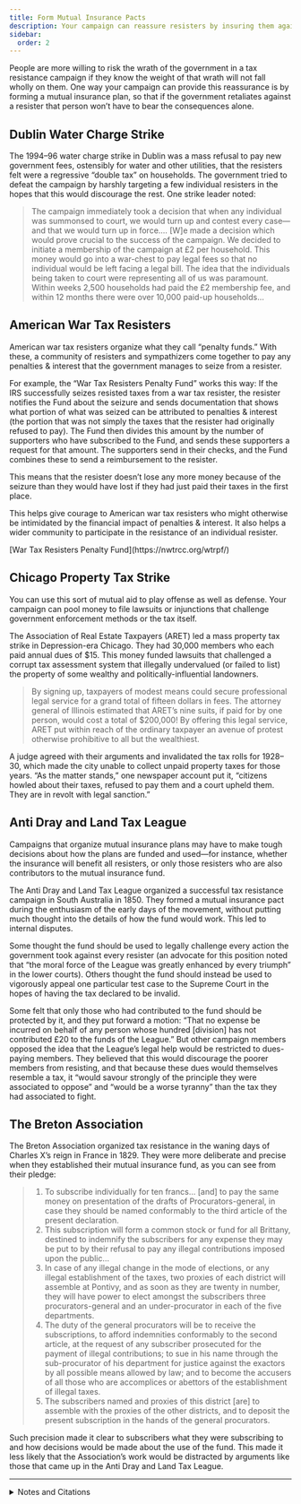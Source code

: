 ```yaml
---
title: Form Mutual Insurance Pacts
description: Your campaign can reassure resisters by insuring them against government reprisals.
sidebar:
  order: 2
---
```


People are more willing to risk the wrath of the government in a tax resistance campaign if they know the weight of that wrath will not fall wholly on them.
One way your campaign can provide this reassurance is by forming a mutual insurance plan, so that if the government retaliates against a resister that person won’t have to bear the consequences alone.

## <Badge text="Example" size="medium" /> Dublin Water Charge Strike

The 1994–96 water charge strike in Dublin was a mass refusal to pay new government fees, ostensibly for water and other utilities, that the resisters felt were a regressive “double tax” on households.
The government tried to defeat the campaign by harshly targeting a few individual resisters in the hopes that this would discourage the rest.
One strike leader noted:

> The campaign immediately took a decision that when any individual was summonsed to court, we would turn up and contest every case—and that we would turn up in force.…
> [W]e made a decision which would prove crucial to the success of the campaign.
> We decided to initiate a membership of the campaign at £2 per household.
> This money would go into a war-chest to pay legal fees so that no individual would be left facing a legal bill.
> The idea that the individuals being taken to court were representing all of us was paramount.
> Within weeks 2,500 households had paid the £2 membership fee, and within 12 months there were over 10,000 paid-up households…

## <Badge text="Example" size="medium" /> American War Tax Resisters

American war tax resisters organize what they call “penalty funds.”
With these, a community of resisters and sympathizers come together to pay any penalties & interest that the government manages to seize from a resister.

For example, the “War Tax Resisters Penalty Fund” works this way:
If the IRS successfully seizes resisted taxes from a war tax resister, the resister notifies the Fund about the seizure and sends documentation that shows what portion of what was seized can be attributed to penalties & interest (the portion that was not simply the taxes that the resister had originally refused to pay).
The Fund then divides this amount by the number of supporters who have subscribed to the Fund, and sends these supporters a request for that amount.
The supporters send in their checks, and the Fund combines these to send a reimbursement to the resister.

This means that the resister doesn’t lose any more money because of the seizure than they would have lost if they had just paid their taxes in the first place.

This helps give courage to American war tax resisters who might otherwise be intimidated by the financial impact of penalties & interest.
It also helps a wider community to participate in the resistance of an individual resister.

<Aside type="tip" title="See also">
[War Tax Resisters Penalty Fund](https://nwtrcc.org/wtrpf/)
</Aside>

## <Badge text="Example" size="medium" /> Chicago Property Tax Strike

You can use this sort of mutual aid to play offense as well as defense.
Your campaign can pool money to file lawsuits or injunctions that challenge government enforcement methods or the tax itself.

The Association of Real Estate Taxpayers (ARET) led a mass property tax strike in Depression-era Chicago.
They had 30,000 members who each paid annual dues of $15.
This money funded lawsuits that challenged a corrupt tax assessment system that illegally undervalued (or failed to list) the property of some wealthy and politically-influential landowners.

> By signing up, taxpayers of modest means could secure professional legal service for a grand total of fifteen dollars in fees.
> The attorney general of Illinois estimated that ARET’s nine suits, if paid for by one person, would cost a total of $200,000!
> By offering this legal service, ARET put within reach of the ordinary taxpayer an avenue of protest otherwise prohibitive to all but the wealthiest.

A judge agreed with their arguments and invalidated the tax rolls for 1928–30, which made the city unable to collect unpaid property taxes for those years.
“As the matter stands,” one newspaper account put it, “citizens howled about their taxes, refused to pay them and a court upheld them.
They are in revolt with legal sanction.”

## <Badge text="Example" size="medium" /> Anti Dray and Land Tax League

Campaigns that organize mutual insurance plans may have to make tough decisions about how the plans are funded and used—for instance, whether the insurance will benefit all resisters, or only those resisters who are also contributors to the mutual insurance fund.

The Anti Dray and Land Tax League organized a successful tax resistance campaign in South Australia in 1850.
They formed a mutual insurance pact during the enthusiasm of the early days of the movement, without putting much thought into the details of how the fund would work.
This led to internal disputes.

Some thought the fund should be used to legally challenge every action the government took against every resister (an advocate for this position noted that “the moral force of the League was greatly enhanced by every triumph” in the lower courts).
Others thought the fund should instead be used to vigorously appeal one particular test case to the Supreme Court in the hopes of having the tax declared to be invalid.

Some felt that only those who had contributed to the fund should be protected by it, and they put forward a motion:
“That no expense be incurred on behalf of any person whose hundred [division] has not contributed £20 to the funds of the League.”
But other campaign members opposed the idea that the League’s legal help would be restricted to dues-paying members.
They believed that this would discourage the poorer members from resisting, and that because these dues would themselves resemble a tax, it “would savour strongly of the principle they were associated to oppose” and “would be a worse tyranny” than the tax they had associated to fight.

## <Badge text="Example" size="medium" /> The Breton Association

The Breton Association organized tax resistance in the waning days of Charles X’s reign in France in 1829.
They were more deliberate and precise when they established their mutual insurance fund, as you can see from their pledge:

> 1. To subscribe individually for ten francs… [and] to pay the same money on presentation of the drafts of Procurators-general, in case they should be named conformably to the third article of the present declaration.
> 1. This subscription will form a common stock or fund for all Brittany, destined to indemnify the subscribers for any expense they may be put to by their refusal to pay any illegal contributions imposed upon the public…
> 1. In case of any illegal change in the mode of elections, or any illegal establishment of the taxes, two proxies of each district will assemble at Pontivy, and as soon as they are twenty in number, they will have power to elect amongst the subscribers three procurators-general and an under-procurator in each of the five departments.
> 1. The duty of the general procurators will be to receive the subscriptions, to afford indemnities conformably to the second article, at the request of any subscriber prosecuted for the payment of illegal contributions; to sue in his name through the sub-procurator of his department for justice against the exactors by all possible means allowed by law; and to become the accusers of all those who are accomplices or abettors of the establishment of illegal taxes.
> 1. The subscribers named and proxies of this district [are] to assemble with the proxies of the other districts, and to deposit the present subscription in the hands of the general procurators.

Such precision made it clear to subscribers what they were subscribing to and how decisions would be made about the use of the fund.
This made it less likely that the Association’s work would be distracted by arguments like those that came up in the Anti Dray and Land Tax League.

<hr />

<details>
<summary>Notes and Citations</summary>

* Kerr, Gregor “Lessons from beating the water charges”
* Gross, David [“Protecting war tax resistance strengthens antiwar movement”](https://wagingnonviolence.org/2016/02/protecting-war-tax-resistance-strengthens-antiwar-movement/) <i>Waging Nonviolence</i> 11 February 2016
* I am a subscriber to the war tax resisters penalty fund, and I made an application for reimbursement of $813 in penalties and interest in 2009. The subscribers to the fund pitched in $649—79% of my request—which meant that the total penalties and interest that I myself was forced to pay came to only about 3% of the tax I was resisting… over several years of resistance. (At that rate, I would probably have come out ahead if I had put the originally-resisted taxes in an interest-bearing account.) I understand that now the fund commits to covering 100% of any legitimate request.
* Beito, David <i>Taxpayers in Revolt: Tax Resistance during the Great Depression</i> (1989) p. 63
* “Taxpayers’ Strike Made Chicago &#8216;Broke’ ” <cite>San Jose Evening News</cite> 15 January 1932, p. 3
* See [<i>The Picket Line</i>](http://sniggle.net/TPL/index5.php?entry=24Sep12) for more about the Anti-Dray and Land-Tax League’s campaign. The quotes (paraphrases of arguments at a League meeting) come from the article “Anti-Dray and Land-Tax League” in the 19 October 1850 edition of the <i>Adelaide South Australian Register</i> (p. 3).
* “The Breton Subscription” in Gross, David (ed.) <i>We Won’t Pay: A Tax Resistance Reader</i> (2008) pp. 158–59

</details>
